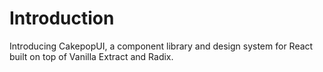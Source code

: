 # Introduction
 
Introducing CakepopUI, a component library and design system for React built on top of Vanilla Extract and Radix.
